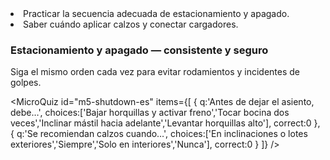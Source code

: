 <Objectives>
  <li>Practicar la secuencia adecuada de estacionamiento y apagado.</li>
  <li>Saber cuándo aplicar calzos y conectar cargadores.</li>
</Objectives>

### Estacionamiento y apagado — consistente y seguro
Siga el mismo orden cada vez para evitar rodamientos y incidentes de golpes.

<DemoBlock demo="ShutdownTrainer" title="Práctica de apagado de 7 pasos" />

<MicroQuiz id="m5-shutdown-es" items={[
  { q:'Antes de dejar el asiento, debe…', choices:['Bajar horquillas y activar freno','Tocar bocina dos veces','Inclinar mástil hacia adelante','Levantar horquillas alto'], correct:0 },
  { q:'Se recomiendan calzos cuando…', choices:['En inclinaciones o lotes exteriores','Siempre','Solo en interiores','Nunca'], correct:0 }
]} />
